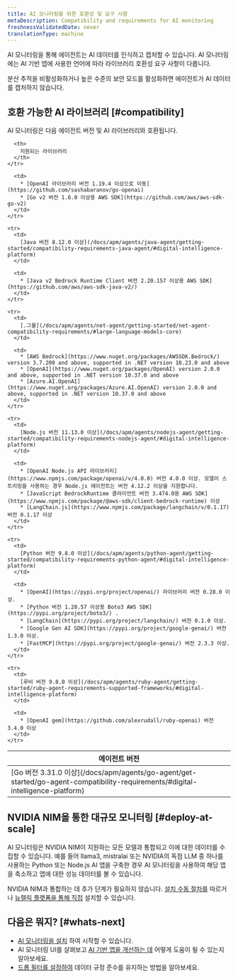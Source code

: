 ```yaml
---
title: AI 모니터링을 위한 호환성 및 요구 사항
metaDescription: Compatibility and requirements for AI monitoring
freshnessValidatedDate: never
translationType: machine
---
```


AI 모니터링을 통해 에이전트는 AI 데이터를 인식하고 캡처할 수 있습니다. AI 모니터링에는 AI 기반 앱에 사용한 언어에 따라 라이브러리 호환성 요구 사항이 다릅니다.

분산 추적을 비활성화하거나 높은 수준의 보안 모드를 활성화하면 에이전트가 AI 데이터를 캡처하지 않습니다.

## 호환 가능한 AI 라이브러리 [#compatibility]

AI 모니터링은 다음 에이전트 버전 및 AI 라이브러리와 호환됩니다.

<table>
  <thead>
    <tr>
      <th>
        에이전트 버전
      </th>

      <th>
        지원되는 라이브러리
      </th>
    </tr>
  </thead>

  <tbody>
    <tr>
      <td>
        [Go 버전 3.31.0 이상](/docs/apm/agents/go-agent/get-started/go-agent-compatibility-requirements/#digital-intelligence-platform)
      </td>

      <td>
        * [OpenAI 라이브러리 버전 1.19.4 이상으로 이동](https://github.com/sashabaranov/go-openai)
        * [Go v2 버전 1.6.0 이상용 AWS SDK](https://github.com/aws/aws-sdk-go-v2)
      </td>
    </tr>

    <tr>
      <td>
        [Java 버전 8.12.0 이상](/docs/apm/agents/java-agent/getting-started/compatibility-requirements-java-agent/#digital-intelligence-platform)
      </td>

      <td>
        * [Java v2 Bedrock Runtime Client 버전 2.20.157 이상용 AWS SDK](https://github.com/aws/aws-sdk-java-v2/)
      </td>
    </tr>

    <tr>
      <td>
        [.그물](/docs/apm/agents/net-agent/getting-started/net-agent-compatibility-requirements/#large-language-models-core)
      </td>

      <td>
        * [AWS Bedrock](https://www.nuget.org/packages/AWSSDK.Bedrock/) version 3.7.200 and above, supported in .NET version 10.23.0 and above
        * [OpenAI](https://www.nuget.org/packages/OpenAI) version 2.0.0 and above, supported in .NET version 10.37.0 and above
        * [Azure.AI.OpenAI](https://www.nuget.org/packages/Azure.AI.OpenAI) version 2.0.0 and above, supported in .NET version 10.37.0 and above
      </td>
    </tr>

    <tr>
      <td>
        [Node.js 버전 11.13.0 이상](/docs/apm/agents/nodejs-agent/getting-started/compatibility-requirements-nodejs-agent/#digital-intelligence-platform)
      </td>

      <td>
        * [OpenAI Node.js API 라이브러리](https://www.npmjs.com/package/openai/v/4.0.0) 버전 4.0.0 이상. 모델이 스트리밍을 사용하는 경우 Node.js 에이전트는 버전 4.12.2 이상을 지원합니다.
        * [JavaScript BedrockRuntime 클라이언트 버전 3.474.0용 AWS SDK](https://www.npmjs.com/package/@aws-sdk/client-bedrock-runtime) 이상
        * [LangChain.js](https://www.npmjs.com/package/langchain/v/0.1.17) 버전 0.1.17 이상
      </td>
    </tr>

    <tr>
      <td>
        [Python 버전 9.8.0 이상](/docs/apm/agents/python-agent/getting-started/compatibility-requirements-python-agent/#digital-intelligence-platform)
      </td>

      <td>
        * [OpenAI](https://pypi.org/project/openai/) 라이브러리 버전 0.28.0 이상.
        * [Python 버전 1.28.57 이상용 Boto3 AWS SDK](https://pypi.org/project/boto3/) .
        * [LangChain](https://pypi.org/project/langchain/) 버전 0.1.0 이상.
        * [Google Gen AI SDK](https://pypi.org/project/google-genai/) 버전 1.3.0 이상.
        * [FastMCP](https://pypi.org/project/google-genai/) 버전 2.3.3 이상.
      </td>
    </tr>

    <tr>
      <td>
        [루비 버전 9.8.0 이상](/docs/apm/agents/ruby-agent/getting-started/ruby-agent-requirements-supported-frameworks/#digital-intelligence-platform)
      </td>

      <td>
        * [OpenAI gem](https://github.com/alexrudall/ruby-openai) 버전 3.4.0 이상
      </td>
    </tr>
  </tbody>
</table>

## NVIDIA NIM을 통한 대규모 모니터링 [#deploy-at-scale]

AI 모니터링은 NVIDIA NIM이 지원하는 모든 모델과 통합되고 이에 대한 데이터를 수집할 수 있습니다. 예를 들어 llama3, mistralai 또는 NVIDIA의 독점 LLM 중 하나를 사용하는 Python 또는 Node.js AI 앱을 구축한 경우 AI 모니터링을 사용하여 해당 앱을 축소하고 앱에 대한 성능 데이터를 볼 수 있습니다.

NVIDIA NIM과 통합하는 데 추가 단계가 필요하지 않습니다. [설치 수동 절차를](/install/ai-monitoring) 따르거나 [뉴렐릭 플랫폼을 통해 직접](https://onenr.io/0VRVNLqavRa) 설치할 수 있습니다.

## 다음은 뭐지? [#whats-next]

* [AI 모니터링을 설치](/install/ai-monitoring) 하여 시작할 수 있습니다.
* AI 모니터링 UI를 살펴보고 [AI 기반 앱을 개선하는 데](/docs/ai-monitoring/view-ai-data) 어떻게 도움이 될 수 있는지 알아보세요.
* [드롭 필터를 설정하여](/docs/ai-monitoring/drop-sensitive-data) 데이터 규정 준수를 유지하는 방법을 알아보세요.